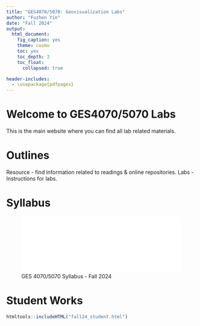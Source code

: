```yaml
---
title: "GES4070/5070: Geovisualization Labs"
author: "Fuzhen Yin"
date: "Fall 2024"
output: 
  html_document:
    fig_caption: yes
    theme: cosmo
    toc: yes
    toc_depth: 3
    toc_float: 
      collapsed: true

header-includes:
  - \usepackage{pdfpages}
---
```


# Welcome to GES4070/5070 Labs
This is the main website where you can find all lab related materials. 

# Outlines 
Resource - find information related to readings & online repositories. 
Labs - Instructions for labs. 

# Syllabus 


![GES 4070/5070 Syllabus - Fall 2024](figs/GES4070_5070_Syllabus_1011.pdf){width=100%}


# Student Works 

```r
htmltools::includeHTML("fall24_student.html")
```